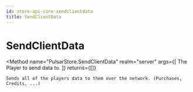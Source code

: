 ```yaml
---
id: store-api-core-sendclientdata
title: SendClientData
---
```



# SendClientData
<Method
	name="PulsarStore.SendClientData"
	realm="server"
	args={[
		<Argument type="Player" name="ply">The Player to send data to.</Argument>
	]}
	returns={[]}
>
	Sends all of the players data to them over the network. (Purchases, Credits, ...)
</Method>
